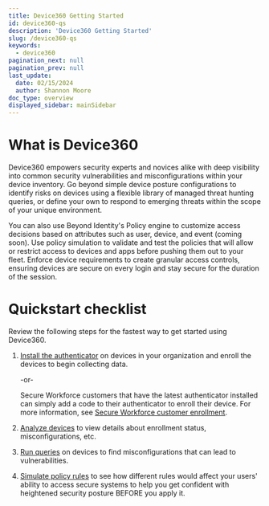 ```yaml
---
title: Device360 Getting Started
id: device360-qs
description: 'Device360 Getting Started'
slug: /device360-qs
keywords:
  - device360
pagination_next: null
pagination_prev: null
last_update:
  date: 02/15/2024
  author: Shannon Moore
doc_type: overview
displayed_sidebar: mainSidebar
---
```


# What is Device360
Device360 empowers security experts and novices alike with deep visibility into common security vulnerabilities and misconfigurations within your device inventory. Go beyond simple device posture configurations to identify risks on devices using a flexible library of managed threat hunting queries, or define your own to respond to emerging threats within the scope of your unique environment.

You can also use Beyond Identity's Policy engine to customize access decisions based on attributes such as user, device, and event (coming soon). Use policy simulation to validate and test the policies that will allow or restrict access to devices and apps before pushing them out to your fleet. Enforce device requirements to create granular access controls, ensuring devices are secure on every login and stay secure for the duration of the session.

# Quickstart checklist
Review the following steps for the fastest way to get started using Device360.
1. [Install the authenticator](/docs/install-authenticator) on devices in your organization and enroll the devices to begin collecting data.

   -or-

   Secure Workforce customers that have the latest authenticator installed can simply add a code to their authenticator to enroll their device. For more information, see [Secure Workforce customer enrollment](/docs/install-authenticator#secure-workforce-customer-enrollment).

2. [Analyze devices](/docs/device-inventory) to view details about enrollment status, misconfigurations, etc. 

2. [Run queries](/docs/device-query) on devices to find misconfigurations that can lead to vulnerabilities. 

3. [Simulate policy rules](/docs/policy-simulation) to see how different rules would affect your users' ability to access secure systems to help you get confident with heightened security posture BEFORE you apply it.
